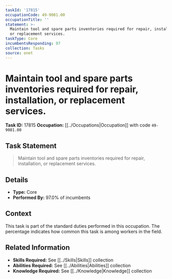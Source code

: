 ```yaml
---
taskId: '17815'
occupationCode: 49-9081.00
occupationTitle: ''
statement: >-
  Maintain tool and spare parts inventories required for repair, installation,
  or replacement services.
taskType: Core
incumbentsResponding: 97
collection: Tasks
source: onet
---
```

# Maintain tool and spare parts inventories required for repair, installation, or replacement services.

**Task ID:** 17815
**Occupation:** [[../Occupations|Occupation]] with code `49-9081.00`

## Task Statement

> Maintain tool and spare parts inventories required for repair, installation, or replacement services.

## Details

- **Type:** Core
- **Performed By:** 97.0% of incumbents

## Context

This task is part of the standard duties performed in this occupation. The percentage indicates how common this task is among workers in the field.

## Related Information

- **Skills Required:** See [[../Skills|Skills]] collection
- **Abilities Required:** See [[../Abilities|Abilities]] collection
- **Knowledge Required:** See [[../Knowledge|Knowledge]] collection
